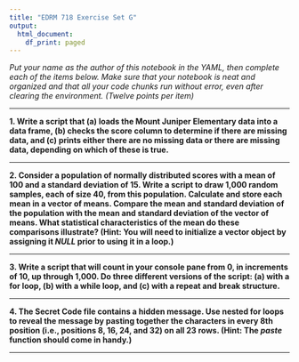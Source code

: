 ```yaml
---
title: "EDRM 718 Exercise Set G"
output:
  html_document:
    df_print: paged
---
```


*Put your name as the author of this notebook in the YAML, then complete each of the items below. Make sure that your notebook is neat and organized and that all your code chunks run without error, even after clearing the environment. (Twelve points per item)*

***

**1. Write a script that (a) loads the Mount Juniper Elementary data into a data frame, (b) checks the score column to determine if there are missing data, and (c) prints either there are no missing data or there are missing data, depending on which of these is true.**

***

**2. Consider a population of normally distributed scores with a mean of 100 and a standard deviation of 15. Write a script to draw 1,000 random samples, each of size 40, from this population. Calculate and store each mean in a vector of means. Compare the mean and standard deviation of the population with the mean and standard deviation of the vector of means. What statistical characteristics of the mean do these comparisons illustrate? (Hint: You will need to initialize a vector object by assigning it *NULL* prior to using it in a loop.)**

***

**3. Write a script that will count in your console pane from 0, in increments of 10, up through 1,000. Do three different versions of the script: (a) with a for loop, (b) with a while loop, and (c) with a repeat and break structure.**

***

**4. The Secret Code file contains a hidden message. Use nested for loops to reveal the message by pasting together the characters in every 8th position (i.e., positions 8, 16, 24, and 32) on all 23 rows. (Hint: The *paste* function should come in handy.)**

***
